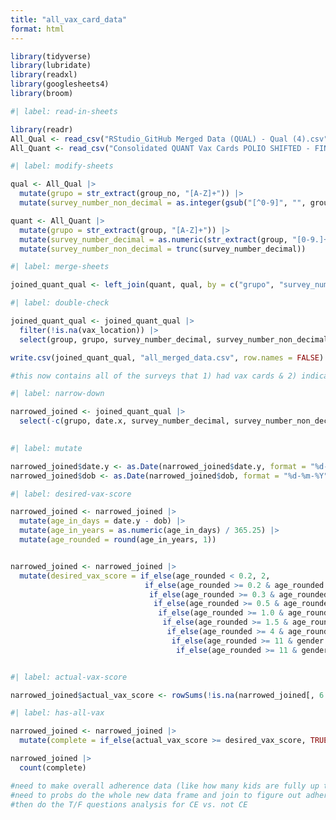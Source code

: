```yaml
---
title: "all_vax_card_data"
format: html
---
```


```r
library(tidyverse)
library(lubridate)
library(readxl)
library(googlesheets4)
library(broom)
```


```r
#| label: read-in-sheets

library(readr)
All_Qual <- read_csv("RStudio_GitHub Merged Data (QUAL) - Qual (4).csv")
All_Quant <- read_csv("Consolidated QUANT Vax Cards POLIO SHIFTED - FINAL (shifted polios, deleted cols, etc) (4).csv")

```

```r
#| label: modify-sheets

qual <- All_Qual |>
  mutate(grupo = str_extract(group_no, "[A-Z]+")) |>
  mutate(survey_number_non_decimal = as.integer(gsub("[^0-9]", "", group_no)))

quant <- All_Quant |>
  mutate(grupo = str_extract(group, "[A-Z]+")) |>
  mutate(survey_number_decimal = as.numeric(str_extract(group, "[0-9.]+"))) |>
  mutate(survey_number_non_decimal = trunc(survey_number_decimal))

```

```r
#| label: merge-sheets

joined_quant_qual <- left_join(quant, qual, by = c("grupo", "survey_number_non_decimal"))

```

```r
#| label: double-check

joined_quant_qual <- joined_quant_qual |>
  filter(!is.na(vax_location)) |>
  select(group, grupo, survey_number_decimal, survey_number_non_decimal, group_no, date.x, date.y, everything())

write.csv(joined_quant_qual, "all_merged_data.csv", row.names = FALSE)

#this now contains all of the surveys that 1) had vax cards & 2) indicated vax location (n = 202 children)

```

```r
#| label: narrow-down

narrowed_joined <- joined_quant_qual |>
  select(-c(grupo, date.x, survey_number_decimal, survey_number_non_decimal, colonia_status, tarjeta, survey_lang, relation_to_child, survey_location, household_size, kids_under_eleven, work, respondent_birth_year, years_in_roatan, years_category, last_grade, last_grade_category, walking_dist, auto_dist))
  
```

```r
#| label: mutate

narrowed_joined$date.y <- as.Date(narrowed_joined$date.y, format = "%d-%m-%y")
narrowed_joined$dob <- as.Date(narrowed_joined$dob, format = "%d-%m-%Y")

```

```r
#| label: desired-vax-score

narrowed_joined <- narrowed_joined |>
  mutate(age_in_days = date.y - dob) |>
  mutate(age_in_years = as.numeric(age_in_days) / 365.25) |>
  mutate(age_rounded = round(age_in_years, 1))


narrowed_joined <- narrowed_joined |>
  mutate(desired_vax_score = if_else(age_rounded < 0.2, 2, 
                              if_else(age_rounded >= 0.2 & age_rounded < 0.3, 6,
                               if_else(age_rounded >= 0.3 & age_rounded < 0.5, 10,
                                if_else(age_rounded >= 0.5 & age_rounded < 1.0, 13, 
                                 if_else(age_rounded >= 1.0 & age_rounded < 1.5, 15,
                                  if_else(age_rounded >= 1.5 & age_rounded < 4, 18,
                                   if_else(age_rounded >= 4 & age_rounded < 11, 19,
                                    if_else(age_rounded >= 11 & gender == "M", 20,
                                     if_else(age_rounded >= 11 & gender == "F", 21, 0))))))))))



```

```r
#| label: actual-vax-score

narrowed_joined$actual_vax_score <- rowSums(!is.na(narrowed_joined[, 6:26]))

```

```r
#| label: has-all-vax

narrowed_joined <- narrowed_joined |>
  mutate(complete = if_else(actual_vax_score >= desired_vax_score, TRUE, FALSE))

narrowed_joined |>
  count(complete)
```

```r
#need to make overall adherence data (like how many kids are fully up to date, CE vs. no CE)
#need to probs do the whole new data frame and join to figure out adherence for each indiv vax (or could just use the !is.na() func) and do CE vs. not CE
#then do the T/F questions analysis for CE vs. not CE

```